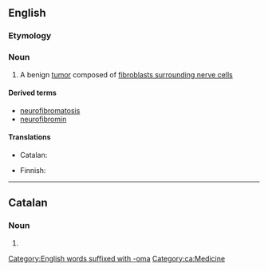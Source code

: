 ==English==
{{wikipedia}}

===Etymology===
{{prefix|en|neuro|fibroma}}

===Noun===
{{en-noun|s|neurofibromata}}

# {{lb|en|medicine}} A benign [[tumor]] composed of [[fibroblasts surrounding nerve cells]]



====Derived terms====
* [[neurofibromatosis]]
* [[neurofibromin]]

====Translations====
{{trans-top|benign tumor composed of fibroblasts surrounding nerve cells}}
* Catalan: {{t|ca|neurofibroma|m}}
{{trans-mid}}
* Finnish: {{t|fi|neurofibrooma}}
{{trans-bottom}}

[[Category:English words suffixed with -oma]]

----

==Catalan==

===Noun===
{{ca-noun|m}}

# {{l|en|neurofibroma}}

[[Category:ca:Medicine]]